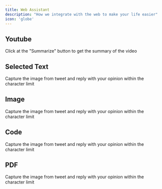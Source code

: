 ```yaml
---
title: Web Assistant
description: "How we integrate with the web to make your life easier"
icon: 'globe'
---
```


## Youtube
<Card title="Summarize Youtube Video" img="/images/youtube/lexi-youtube.jpg">
  Click at the "Summarize" button to get the summary of the video
</Card>

## Selected Text
<Card title="Selected Text" img="/images/lexi-selected-text.jpg">
  Capture the image from tweet and reply with your opinion within the character limit
</Card>

## Image
<Card title="Chat with Image" img="/images/lexi-image-menu.jpg">
  Capture the image from tweet and reply with your opinion within the character limit
</Card>

## Code
<Card title="chat with image" img="/images/lexi-image-menu.jpg">
  Capture the image from tweet and reply with your opinion within the character limit
</Card>

## PDF
<Card title="chat with image" img="/images/lexi-image-menu.jpg">
  Capture the image from tweet and reply with your opinion within the character limit
</Card>
